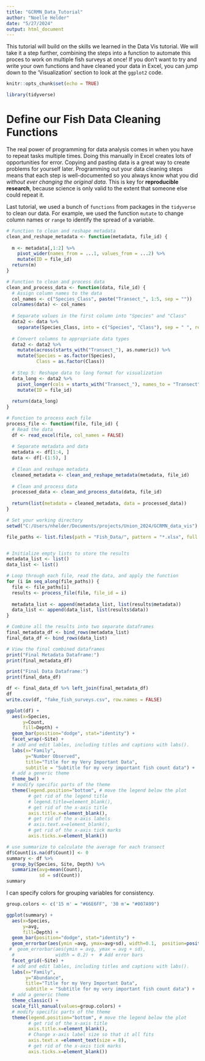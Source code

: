 ```yaml
---
title: "GCRMN_Data_Tutorial"
author: "Noelle Helder"
date: "5/27/2024"
output: html_document
---
```

This tutorial will build on the skills we learned in the Data Vis tutorial. We will take it a step further, combining the steps into a function to automate this proces to work on multiple fish surveys at once! If you don't want to try and write your own functions and have cleaned your data in Excel, you can jump down to the 'Visualization' section to look at the `ggplot2` code. 

```r
knitr::opts_chunk$set(echo = TRUE)
```

```r
library(tidyverse)
```

# Define our Fish Data Cleaning Functions

The real power of programming for data analysis comes in when you have to repeat tasks multiple times. Doing this manually in Excel creates lots of opportunities for error. Copying and pasting data is a great way to create problems for yourself later. Programming out your data cleaning steps means that each step is well-documented so you always know what you did *without ever changing the original data*. This is key for **reproducible research**, because science is only valid to the extent that someone else could repeat it.

Last tutorial, we used a bunch of `functions` from packages in the `tidyverse` to clean our data. For example, we used the function `mutate` to change column names or `range` to identify the spread of a variable. 

```r
# Function to clean and reshape metadata
clean_and_reshape_metadata <- function(metadata, file_id) {
 
  m <- metadata[,1:2] %>%
    pivot_wider(names_from = ...1, values_from = ...2) %>% 
    mutate(ID = file_id)
  return(m)
}

# Function to clean and process data
clean_and_process_data <- function(data, file_id) {
  # Assign column names to the data
  col_names <- c("Species_Class", paste("Transect_", 1:5, sep = ""))
  colnames(data) <- col_names
  
  # Separate values in the first column into "Species" and "Class"
  data2 <- data %>%
    separate(Species_Class, into = c("Species", "Class"), sep = " ", remove = FALSE)
  
  # Convert columns to appropriate data types
  data2 <- data2 %>%
    mutate(across(starts_with("Transect_"), as.numeric)) %>%
    mutate(Species = as.factor(Species),
           Class = as.factor(Class))
  
  # Step 5: Reshape data to long format for visualization
  data_long <- data2 %>%
    pivot_longer(cols = starts_with("Transect_"), names_to = "Transect", values_to = "Count") %>%
    mutate(ID = file_id)
  
  return(data_long)
}

# Function to process each file
process_file <- function(file, file_id) {
  # Read the data
  df <- read_excel(file, col_names = FALSE)
  
  # Separate metadata and data
  metadata <- df[1:4, ]
  data <- df[-(1:5), ]
  
  # Clean and reshape metadata
  cleaned_metadata <- clean_and_reshape_metadata(metadata, file_id)
  
  # Clean and process data
  processed_data <- clean_and_process_data(data, file_id)
  
  return(list(metadata = cleaned_metadata, data = processed_data))
}

```



```r
# Set your working directory
setwd("C:/Users/nhelder/Documents/projects/Union_2024/GCRMN_data_vis")

file_paths <- list.files(path = "Fish_Data/", pattern = "*.xlsx", full.names = TRUE)


# Initialize empty lists to store the results
metadata_list <- list()
data_list <- list()

# Loop through each file, read the data, and apply the function
for (i in seq_along(file_paths)) {
  file <- file_paths[i]
  results <- process_file(file, file_id = i)
  
  metadata_list <- append(metadata_list, list(results$metadata))
  data_list <- append(data_list, list(results$data))
}

# Combine all the results into two separate dataframes
final_metadata_df <- bind_rows(metadata_list)
final_data_df <- bind_rows(data_list)

# View the final combined dataframes
print("Final Metadata Dataframe:")
print(final_metadata_df)

```

```r

print("Final Data Dataframe:")
print(final_data_df)
```
```r
df <- final_data_df %>% left_join(final_metadata_df)
df
write.csv(df, "fake_fish_surveys.csv", row.names = FALSE)
```

```r
ggplot(df) +
  aes(x=Species, 
      y=Count, 
      fill=Depth) +
  geom_bar(position="dodge", stat="identity") +
  facet_wrap(~Site) +
  # add and edit lables, including titles and captions with labs(). 
  labs(x="Family", 
       y="Number Observed", 
       title="Title for my Very Important Data",
       subtitle = "Subtitle for my very important fish count data") +
  # add a generic theme
  theme_bw() + 
  # modify specific parts of the theme
  theme(legend.position="bottom", # move the legend below the plot
        # get rid of the legend title
        # legend.title=element_blank(),
        # get rid of the x-axis title
        axis.title.x=element_blank(),
        # get rid of the x-axis labels
        # axis.text.x=element_blank(),
        # get rid of the x-axis tick marks
        axis.ticks.x=element_blank())
```

```r
# use summarize to calculate the average for each transect
df$Count[is.na(df$Count)] <- 0
summary <- df %>% 
  group_by(Species, Site, Depth) %>% 
  summarize(avg=mean(Count),
            sd = sd(Count))
summary
```
I can specify colors for grouping variables for consistency. 
```r
group.colors <- c('15 m' = "#66E6FF", '30 m'= "#007A99")
```

```r
ggplot(summary) +
  aes(x=Species, 
      y=avg, 
      fill=Depth) +
  geom_bar(position="dodge", stat="identity") +
  geom_errorbar(aes(ymin =avg, ymax=avg+sd), width=0.1,  position=position_dodge(.9)) +
 #  geom_errorbar(aes(ymin = avg, ymax = avg + sd), 
  #               width = 0.2) +  # Add error bars
  facet_grid(~Site) +
  # add and edit lables, including titles and captions with labs(). 
  labs(x="Family", 
       y="Abundance", 
       title="Title for my Very Important Data",
       subtitle = "Subtitle for my very important fish count data") +
  # add a generic theme
  theme_classic() + 
  scale_fill_manual(values=group.colors) +
  # modify specific parts of the theme
  theme(legend.position="bottom", # move the legend below the plot
        # get rid of the x-axis title
        axis.title.x=element_blank(),
        # Change x-axis label size so that it all fits
        axis.text.x =element_text(size = 8),   
        # get rid of the x-axis tick marks
        axis.ticks.x=element_blank())

```